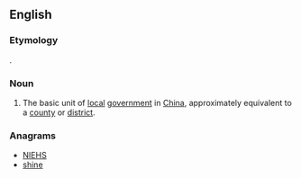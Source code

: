 ==English==

===Etymology===
{{etyl|cmn|en}} {{term|县|tr=hsien|lang=cmn}}.

===Noun===
{{en-noun}}
{{wikipedia}}

# The basic unit of [[local]] [[government]] in [[China]], approximately equivalent to a [[county]] or [[district]].

===Anagrams===
* [[NIEHS#English|NIEHS]]
* [[shine#English|shine]]